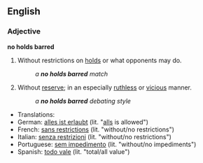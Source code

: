 ==English==

===Adjective===
'''no holds barred'''

# {{wrestling}} Without restrictions on [[hold]]s or what opponents may do.
#: ''a '''no holds barred''' match''
# {{idiom}} Without [[reserve]]; in an especially [[ruthless]] or [[vicious]] manner.
#: ''a '''no holds barred''' debating style''

*Translations:
*German: [[alles ist erlaubt]] (lit. "[[all]]s is allowed")
*French: [[sans restrictions]] (lit. "without/no restrictions")
*Italian: [[senza restrizioni]] (lit. "without/no restrictions")
*Portuguese: [[sem impedimento]]  (lit. "without/no impediments")
*Spanish: [[todo vale]] (lit. "total/all value")